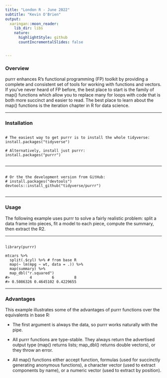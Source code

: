 ```yaml
---
title: "London R - June 2022"
subtitle: "Kevin O'Brien"
output:
  xaringan::moon_reader:
    lib_dir: libs
    nature:
      highlightStyle: github
      countIncrementalSlides: false


---
```


### Overview
purrr enhances R’s functional programming (FP) toolkit by providing a complete and consistent set of tools for working with functions and vectors. If you’ve never heard of FP before, the best place to start is the family of map() functions which allow you to replace many for loops with code that is both more succinct and easier to read. The best place to learn about the map() functions is the iteration chapter in R for data science.

---

### Installation

<pre><code>
# The easiest way to get purrr is to install the whole tidyverse:
install.packages("tidyverse")

# Alternatively, install just purrr:
install.packages("purrr")

</code></pre>

---

<pre><code>
# Or the the development version from GitHub:
# install.packages("devtools")
devtools::install_github("tidyverse/purrr")

</code></pre>


---

### Usage
The following example uses purrr to solve a fairly realistic problem: split a data frame into pieces, fit a model to each piece, compute the summary, then extract the R2.


---

<pre><code>
library(purrr)

mtcars %>%
  split(.$cyl) %>% # from base R
  map(~ lm(mpg ~ wt, data = .)) %>%
  map(summary) %>%
  map_dbl("r.squared")
#>         4         6         8 
#> 0.5086326 0.4645102 0.4229655
</code></pre>

---

### Advantages

This example illustrates some of the advantages of purrr functions over the equivalents in base R:

* The first argument is always the data, so purrr works naturally with the pipe.

* All purrr functions are type-stable. They always return the advertised output type (map() returns lists; map_dbl() returns double vectors), or they throw an error.

* All map() functions either accept function, formulas (used for succinctly generating anonymous functions), a character vector (used to extract components by name), or a numeric vector (used to extract by position).